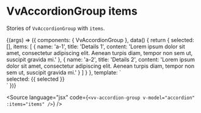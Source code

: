 
<Meta title="Components/AccordionGroup/Props/items" />

# VvAccordionGroup items

Stories of `VvAccordionGroup` with `items`.

<Canvas>
	<Story name="items" args={{}} play={itemsTest}>
		{(args) => ({
			components: { VvAccordionGroup },
			data() {
				return {
					selected: [],
					items: [
						{
							name: 'a-1',
							title: 'Details 1',
							content:
								'Lorem ipsum dolor sit amet, consectetur adipiscing elit. Aenean turpis diam, tempor non sem ut, suscipit gravida mi.'
						},
						{
							name: 'a-2',
							title: 'Details 2',
							content:
								'Lorem ipsum dolor sit amet, consectetur adipiscing elit. Aenean turpis diam, tempor non sem ut, suscipit gravida mi.'
						}
					]
				}
			},
			template: `<div class="flex">
					<div class="w-1/2">
						<vv-accordion-group data-testId="accordion-group" v-model="selected" :items="items" />
					</div>
					<div data-testId="selected" v-if="selected" class="w-1/2 flex justify-end">
						selected: {{ selected }}
					</div>
				</div>`
		})}
	</Story>
</Canvas>

<Source
	language="jsx"
	code={`<vv-accordion-group v-model="accordion" :items="items" />`}
/>
